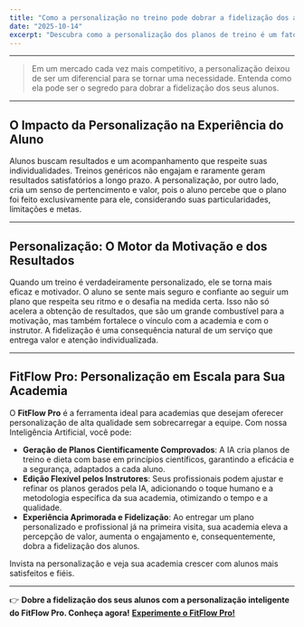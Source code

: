```yaml
---
title: "Como a personalização no treino pode dobrar a fidelização dos alunos na academia"
date: "2025-10-14"
excerpt: "Descubra como a personalização dos planos de treino é um fator chave para aumentar significativamente a fidelização dos alunos na sua academia."
---
```


---

> Em um mercado cada vez mais competitivo, a personalização deixou de ser um diferencial para se tornar uma necessidade. Entenda como ela pode ser o segredo para dobrar a fidelização dos seus alunos.

---

## O Impacto da Personalização na Experiência do Aluno

Alunos buscam resultados e um acompanhamento que respeite suas individualidades. Treinos genéricos não engajam e raramente geram resultados satisfatórios a longo prazo. A personalização, por outro lado, cria um senso de pertencimento e valor, pois o aluno percebe que o plano foi feito exclusivamente para ele, considerando suas particularidades, limitações e metas.

---

## Personalização: O Motor da Motivação e dos Resultados

Quando um treino é verdadeiramente personalizado, ele se torna mais eficaz e motivador. O aluno se sente mais seguro e confiante ao seguir um plano que respeita seu ritmo e o desafia na medida certa. Isso não só acelera a obtenção de resultados, que são um grande combustível para a motivação, mas também fortalece o vínculo com a academia e com o instrutor. A fidelização é uma consequência natural de um serviço que entrega valor e atenção individualizada.

---

## FitFlow Pro: Personalização em Escala para Sua Academia

O **FitFlow Pro** é a ferramenta ideal para academias que desejam oferecer personalização de alta qualidade sem sobrecarregar a equipe. Com nossa Inteligência Artificial, você pode:

- **Geração de Planos Cientificamente Comprovados**: A IA cria planos de treino e dieta com base em princípios científicos, garantindo a eficácia e a segurança, adaptados a cada aluno.
- **Edição Flexível pelos Instrutores**: Seus profissionais podem ajustar e refinar os planos gerados pela IA, adicionando o toque humano e a metodologia específica da sua academia, otimizando o tempo e a qualidade.
- **Experiência Aprimorada e Fidelização**: Ao entregar um plano personalizado e profissional já na primeira visita, sua academia eleva a percepção de valor, aumenta o engajamento e, consequentemente, dobra a fidelização dos alunos.

Invista na personalização e veja sua academia crescer com alunos mais satisfeitos e fiéis.

---

👉 **Dobre a fidelização dos seus alunos com a personalização inteligente do FitFlow Pro. Conheça agora!**
[**Experimente o FitFlow Pro!**](https://www.fitflowpro.com.br/)
